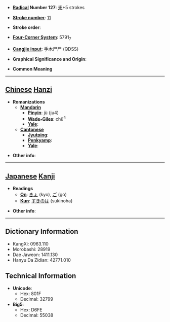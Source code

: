 * '''[[Wiktionary:Chinese radical index| Radical]] Number 127''': [[Wiktionary:Chinese radical index 耒|耒]]+5 strokes

* '''[[Wiktionary:Chinese total strokes index|Stroke number]]''': [[Wiktionary:Chinese total strokes index 11|11]]

* '''Stroke order''': 

* '''[[Wiktionary:Chinese four corner index|Four-Corner System]]''': 5791<sub>7</sub>

* '''[[Wiktionary:Chinese Cangjie index|Cangjie input]]''': 手木尸尸 (QDSS)

* '''Graphical Significance and Origin''': 

* '''Common Meaning'''

----

== [[Chinese]] [[Hanzi]] ==

* '''Romanizations'''
** '''[[Mandarin]]'''
*** '''[[Pinyin]]''': jù (ju4)
*** '''[[Wade-Giles]]''': chü<sup>4</sup>
*** '''[[Yale]]''': 
** '''[[Cantonese]]'''
*** '''[[Jyutping]]''':
*** '''[[Penkyamp]]''': 
*** '''[[Yale]]''': 

* '''Other info''': 

----

== [[Japanese]] [[Kanji]] ==

* '''Readings'''
** '''[[On]]''': [[きょ]] (kyo), [[ご]] (go)
** '''[[Kun]]''': [[すきのは]] (sukinoha)

* '''Other info''':  

----

== Dictionary Information ==

* KangXi: 0963.110
* Morobashi: 28919
* Dae Jaweon: 1411.130
* Hanyu Da Zidian: 42771.010

== Technical Information ==

* '''Unicode''':
** Hex: 801F
** Decimal: 32799
* '''Big5''':
** Hex: D6FE
** Decimal: 55038